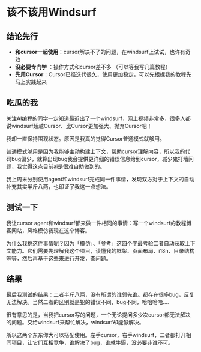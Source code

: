 # 该不该用Windsurf

## 结论先行

- **和cursor一起使用**：cursor解决不了的问题，在windsurf上试试，也许有奇效
- **没必要专门学** ：操作方式和cursor差不多 （可以等我写几篇教程）
- **先用Cursor**：Cursor已经迭代很久，使用更加稳定，可以先根据我的教程先马上实践起来

## 吃瓜的我

关注AI编程的同学一定知道最近出了一个windsurf，网上视频非常多，很多人都说windsurf超越Cursor、比Cursor更加强大、抛弃Cursor吧！

我却一直保持围观状态。原因是我真的觉得Cursor普通模式就够用。

普通模式够用是因为我能够主动构建上下文，帮助cursor理解内容，所以我的代码bug偏少，就算出现bug我会提供更详细的错误信息给到cursor，减少鬼打墙问题，我觉得这点目前ai是很难自助做到的。	

我上周末分别使用agent和windsurf完成同一件事情，发现双方对于上下文的自动补充其实半斤八两，也印证了我这一点想法。

## 测试一下

我让cursor agent和windsurf都来做一件相同的事情：写一个windsurf的教程博客网站，风格模仿我现在这个博客。

为什么我挑这件事情呢？因为「模仿」、「参考」这四个字最考验二者自动获取上下文能力。它们需要先理解我这个项目，读懂我的框架、页面布局、i18n、目录结构等等，然后再基于这些来进行开发，查问题。

## 结果

最后我测试的结果：二者半斤八两，没有所谓的谁领先谁。都存在很多bug，反复无法解决。当然二者的区别就是犯的错误不同，bug不同，哈哈哈哈....

很有意思的是，当我把cursor写的问题，一个无论提问多少次cursor都无法解决的问题。交给windsurf来帮忙解决，windsurf却能够解决。

所以这两个东东你大可以搭配使用。左手cursor，右手windsurf，二者都打开相同项目，让它们互相竞争，谁解决了bug，谁就牛逼，没必要非谁不可。
